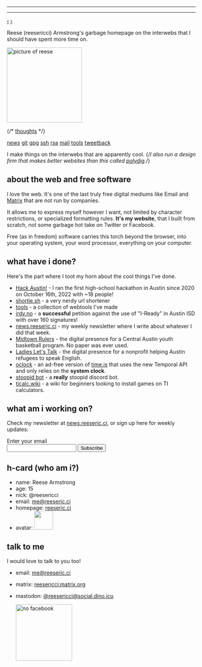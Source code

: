 
---


---

<Layout>

<link href="/keys/gpg.keys" rel="pgpkey authn"></link>

<div id="webring-wrapper">
  <a href="https://webring.hackclub.com/" id="previousBtn" class="webring-anchor" title="Previous">‹</a>
  <a href="https://webring.hackclub.com/" class="webring-logo" title="Hack Club Webring" alt="Hack Club Webring"></a>
  <a href="https://webring.hackclub.com/" id="nextBtn" class="webring-anchor" title="Next">›</a>
  <script src="https://webring.hackclub.com/public/embed.min.js"></script>
</div>

Reese (reesericci) Armstrong's garbage homepage on the interwebs that I should have spent more time on.

<img src="/meonrenfe.jpg" height="200" style="height:200px; border-radius: 0;" alt="picture of reese"/>

{/* [thoughts](https://thoughts.reeseric.ci) */}

[news](https://news.reeseric.ci)
[git](https://sr.ht/~reesericci)
[gpg](/keys/gpg)
[ssh](/keys/ssh)
[rsa](/keys/rsa)
[mail](mailto:me@reeseric.ci)
[tools](/tools)
[tweetback](https://tweetback.reeseric.ci)

I make things on the interwebs that are apparently cool. {/*I also run a design firm that makes better websites than this called [polydig](https://polydig.com).*/}

## about the web and free software

I love the web. It's one of the last truly free digital mediums like Email and [Matrix](https://matrix.org) that are not run by companies.

It allows me to express myself however I want, not limited by character restrictions, or specialized formatting rules. **It's my website**, that I built from scratch, not some garbage hot take on Twitter or Facebook.

Free (as in freedom) software carries this torch beyond the browser, into your operating system, your word processor, everything on your computer.

## what have i done?

Here's the part where I toot my horn about the cool things I've done.


- [Hack Austin!](https://hackaustin.net) - I ran the first high-school hackathon in Austin since 2020 on October 16th, 2022 with ~18 people! 
- [shortie.sh](https://shortie.sh) - a very nerdy url shortener
- [tools](/tools) - a collection of  webtools I've made
- [irdy.no](https://irdy.no) - a **successful** petition against the use of "I-Ready" in Austin ISD with over 160 signatures!
- [news.reeseric.ci](https://news.reeseric.ci) - my weekly newsletter where I write about whatever I did that week.
- [Midtown Rulers](https://midtownrulers.org) - the digital presence for a Central Austin youth basketball program. No paper was ever used.
- [Ladies Let's Talk](https://lltaustin.org) - the digital presence for a nonprofit helping Austin refugees to speak English.
- [oclock](https://checkoclock.netlify.app) - an ad-free version of [time.is](https://time.is) that uses the new Temporal API and only relies on the **system clock**.
- [stoopid bot](https://stoopid.xyz) - a **really** stoopid discord bot.
- [ticalc.wiki](https://ticalc.wiki) - a wiki for beginners looking to install games on TI calculators.

## what am i working on?

Check my newsletter at [news.reeseric.ci](https://news.reeseric.ci), or sign up here for weekly updates:

<form
  action="https://buttondown.email/api/emails/embed-subscribe/reesericci"
  method="post"
  target="popupwindow"
  onsubmit="window.open('https://buttondown.email/reesericci', 'popupwindow')"
  class="embeddable-buttondown-form"
>
  <label style="display: block" for="bd-email">Enter your email</label>
  <input type="email" name="email" id="bd-email" />
  <input type="submit" value="Subscribe" />
</form>

## h-card (who am i?)

<div class="h-card">

- name: <span class="p-name">Reese Armstrong</span>
- age: 15
- nick: @<span class="u-nickname">reesericci</span>
- email: <a href="mailto://me@reeseric.ci" rel="me" class="u-email">me@reeseric.ci</a>
- homepage: <a href="https://reeseric.ci" class="h-url">reeseric.ci</a>
- avatar: <img src="/avatar.png" class="u-logo" width="50" />

</div>


## talk to me

I would love to talk to you too!

 - email: <a href="mailto://me@reeseric.ci" rel="me">me@reeseric.ci</a>

 - matrix: [reesericci:matrix.org](https://matrix.to/#/@reesericci:matrix.org)
 
 - mastodon: <a rel="me" href="https://social.dino.icu/@reesericci">@reesericci@social.dino.icu</a>
 
    <img src="/no-facebook.svg" width="150px" alt="no facebook"></img>

</Layout>


